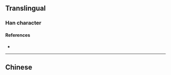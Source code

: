 {{character info}}
==Translingual==

===Han character===
{{Han char|rn=75|rad=木|as=06|sn=10|four=|canj=DNIL|ids=⿰木邜}}

====References====
* {{Han ref|kx=0526.211|hdz=21187.041|uh=685E|ud=26718}}

----

==Chinese==
{{zh-see|柳|v}}